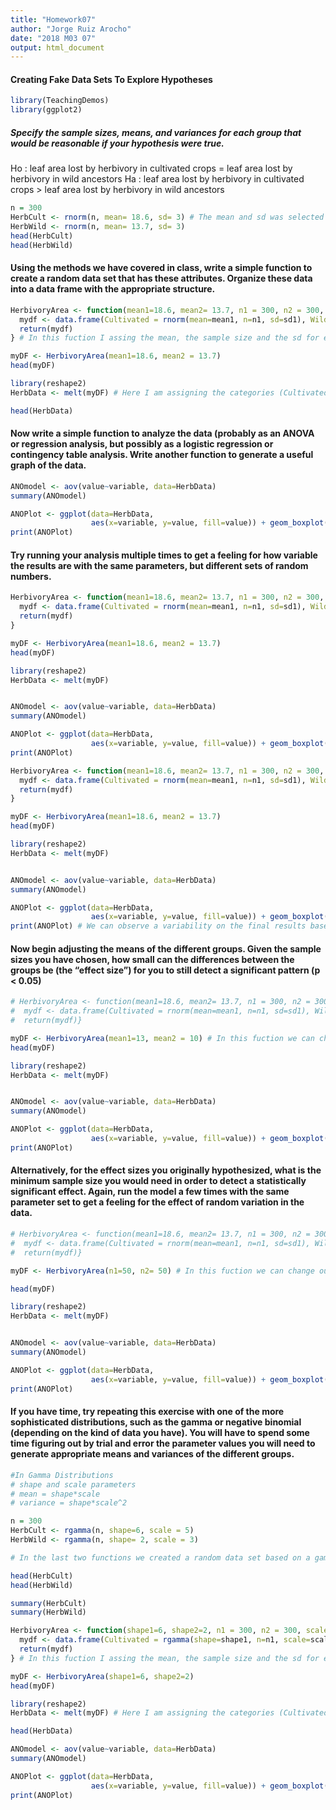 ```yaml
---
title: "Homework07"
author: "Jorge Ruiz Arocho"
date: "2018 M03 07"
output: html_document
---
```


#### Creating Fake Data Sets To Explore Hypotheses

```r
library(TeachingDemos)
library(ggplot2)
```

##### Specify the sample sizes, means, and variances for each group that would be reasonable if your hypothesis were true.

Ho : leaf area lost by herbivory in cultivated crops = leaf area lost by herbivory in wild ancestors
Ha : leaf area lost by herbivory in cultivated crops > leaf area lost by herbivory in wild ancestors

```r
n = 300
HerbCult <- rnorm(n, mean= 18.6, sd= 3) # The mean and sd was selected keeping in mind previous research that suggest that cultivated crops are more suceptible to suffer from more herbivory in comparison to their wild counterpart. This set of observation is run on an hypotetical leaf with an area of 30 cm2. 
HerbWild <- rnorm(n, mean= 13.7, sd= 3)
head(HerbCult)
head(HerbWild)
```

#### Using the methods we have covered in class, write a simple function to create a random data set that has these attributes. Organize these data into a data frame with the appropriate structure.

```r
HerbivoryArea <- function(mean1=18.6, mean2= 13.7, n1 = 300, n2 = 300, sd1 = 3, sd2 = 3) {
  mydf <- data.frame(Cultivated = rnorm(mean=mean1, n=n1, sd=sd1), Wild = rnorm(n =n2, mean=mean2, sd = sd2))
  return(mydf)
} # In this fuction I assing the mean, the sample size and the sd for each group (Wild and Cultivated) and organize it in a data.frame

myDF <- HerbivoryArea(mean1=18.6, mean2 = 13.7)
head(myDF)

library(reshape2)
HerbData <- melt(myDF) # Here I am assigning the categories (Cultivated and Wild to a column and paired it with the observe values of leaf herbivory. 

head(HerbData)
```

#### Now write a simple function to analyze the data (probably as an ANOVA or regression analysis, but possibly as a logistic regression or contingency table analysis. Write another function to generate a useful graph of the data.

```r
ANOmodel <- aov(value~variable, data=HerbData)
summary(ANOmodel)

ANOPlot <- ggplot(data=HerbData,
                  aes(x=variable, y=value, fill=value)) + geom_boxplot() + ggtitle("Herbivory and Domestication") + ylab("Leaf Area Loss") + xlab("Domestication Stage") 
print(ANOPlot)
```

#### Try running your analysis multiple times to get a feeling for how variable the results are with the same parameters, but different sets of random numbers.

``` r
HerbivoryArea <- function(mean1=18.6, mean2= 13.7, n1 = 300, n2 = 300, sd1 = 3, sd2 = 3) {
  mydf <- data.frame(Cultivated = rnorm(mean=mean1, n=n1, sd=sd1), Wild = rnorm(n =n2, mean=mean2, sd = sd2))
  return(mydf)
}

myDF <- HerbivoryArea(mean1=18.6, mean2 = 13.7)
head(myDF)

library(reshape2)
HerbData <- melt(myDF)


ANOmodel <- aov(value~variable, data=HerbData)
summary(ANOmodel)

ANOPlot <- ggplot(data=HerbData,
                  aes(x=variable, y=value, fill=value)) + geom_boxplot() + ggtitle("Herbivory and Domestication") + ylab("Leaf Area Loss") + xlab("Domestication Stage")
print(ANOPlot) 
```

``` r
HerbivoryArea <- function(mean1=18.6, mean2= 13.7, n1 = 300, n2 = 300, sd1 = 3, sd2 = 3) {
  mydf <- data.frame(Cultivated = rnorm(mean=mean1, n=n1, sd=sd1), Wild = rnorm(n =n2, mean=mean2, sd = sd2))
  return(mydf)
}

myDF <- HerbivoryArea(mean1=18.6, mean2 = 13.7)
head(myDF)

library(reshape2)
HerbData <- melt(myDF)


ANOmodel <- aov(value~variable, data=HerbData)
summary(ANOmodel)

ANOPlot <- ggplot(data=HerbData,
                  aes(x=variable, y=value, fill=value)) + geom_boxplot() + ggtitle("Herbivory and Domestication") + ylab("Leaf Area Loss") + xlab("Domestication Stage")
print(ANOPlot) # We can observe a variability on the final results based on the generation of different sets of data.
```

#### Now begin adjusting the means of the different groups. Given the sample sizes you have chosen, how small can the differences between the groups be (the “effect size”) for you to still detect a significant pattern (p < 0.05)

``` r
# HerbivoryArea <- function(mean1=18.6, mean2= 13.7, n1 = 300, n2 = 300, sd1 = 3, sd2 = 3) {
#  mydf <- data.frame(Cultivated = rnorm(mean=mean1, n=n1, sd=sd1), Wild = rnorm(n =n2, mean=mean2, sd = sd2))
#  return(mydf)}

myDF <- HerbivoryArea(mean1=13, mean2 = 10) # In this fuction we can change our parameters to see how small the diffeences between the groups can be, in our example a small change in the mean still results in a significat p-value, but if we use relative different means, the chances of obtaining significant p-values increases, but because we are using a random number generator we will obtain different results everything we run the codes. 
head(myDF)

library(reshape2)
HerbData <- melt(myDF)


ANOmodel <- aov(value~variable, data=HerbData)
summary(ANOmodel)

ANOPlot <- ggplot(data=HerbData,
                  aes(x=variable, y=value, fill=value)) + geom_boxplot() + ggtitle("Herbivory and Domestication") + ylab("Leaf Area Loss") + xlab("Domestication Stage")
print(ANOPlot)
```

#### Alternatively, for the effect sizes you originally hypothesized, what is the minimum sample size you would need in order to detect a statistically significant effect. Again, run the model a few times with the same parameter set to get a feeling for the effect of random variation in the data.

``` r
# HerbivoryArea <- function(mean1=18.6, mean2= 13.7, n1 = 300, n2 = 300, sd1 = 3, sd2 = 3) {
#  mydf <- data.frame(Cultivated = rnorm(mean=mean1, n=n1, sd=sd1), Wild = rnorm(n =n2, mean=mean2, sd = sd2))
#  return(mydf)}

myDF <- HerbivoryArea(n1=50, n2= 50) # In this fuction we can change our parameters to see the minimun sample size needed to observe a statistically significant effect. Again, a large set of observations (n) give us a better chance of obtaining significant p-values, but because we are using a random number generator we will obtain different results everything we run the codes. 

head(myDF)

library(reshape2)
HerbData <- melt(myDF)


ANOmodel <- aov(value~variable, data=HerbData)
summary(ANOmodel)

ANOPlot <- ggplot(data=HerbData,
                  aes(x=variable, y=value, fill=value)) + geom_boxplot() + ggtitle("Herbivory and Domestication") + ylab("Leaf Area Loss") + xlab("Domestication Stage") 
print(ANOPlot)
```

#### If you have time, try repeating this exercise with one of the more sophisticated distributions, such as the gamma or negative binomial (depending on the kind of data you have). You will have to spend some time figuring out by trial and error the parameter values you will need to generate appropriate means and variances of the different groups.

```r
#In Gamma Distributions
# shape and scale parameters
# mean = shape*scale
# variance = shape*scale^2 

n = 300
HerbCult <- rgamma(n, shape=6, scale = 5)
HerbWild <- rgamma(n, shape= 2, scale = 3)

# In the last two functions we created a random data set based on a gamma distribution. We select parameter values that goes along with our original hypthesis (cultivated crops are more suceptible to suffer from more herbivory in comparison to their wild counterpart).

head(HerbCult)
head(HerbWild)

summary(HerbCult)
summary(HerbWild)
```

```r
HerbivoryArea <- function(shape1=6, shape2=2, n1 = 300, n2 = 300, scale1 = 5, scale2 = 3) {
  mydf <- data.frame(Cultivated = rgamma(shape=shape1, n=n1, scale=scale1), Wild = rgamma(shape=shape2, n=n2, scale=scale2))
  return(mydf)
} # In this fuction I assing the mean, the sample size and the sd for each group (Wild and Cultivated) and organize it in a data.frame

myDF <- HerbivoryArea(shape1=6, shape2=2)
head(myDF)

library(reshape2)
HerbData <- melt(myDF) # Here I am assigning the categories (Cultivated and Wild to a column and paired it with the observe values of leaf herbivory. 

head(HerbData)
```

```r
ANOmodel <- aov(value~variable, data=HerbData)
summary(ANOmodel)

ANOPlot <- ggplot(data=HerbData,
                  aes(x=variable, y=value, fill=value)) + geom_boxplot() + ggtitle("Herbivory and Domestication") + ylab("Leaf Area Loss") + xlab("Domestication Stage") 
print(ANOPlot)
```